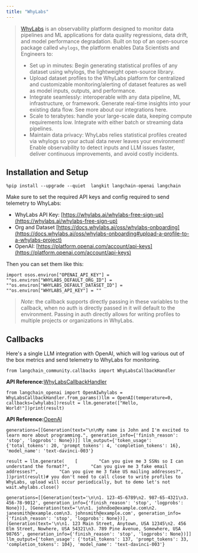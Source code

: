 ```yaml
---
title: "WhyLabs"
---
```


> [WhyLabs](https://docs.whylabs.ai/oss/) is an observability platform designed to monitor data pipelines and ML applications for data quality regressions, data drift, and model performance degradation. Built on top of an open-source package called `whylogs`, the platform enables Data Scientists and Engineers to:
>
> * Set up in minutes: Begin generating statistical profiles of any dataset using whylogs, the lightweight open-source library.
> * Upload dataset profiles to the WhyLabs platform for centralized and customizable monitoring/alerting of dataset features as well as model inputs, outputs, and performance.
> * Integrate seamlessly: interoperable with any data pipeline, ML infrastructure, or framework. Generate real-time insights into your existing data flow. See more about our integrations here.
> * Scale to terabytes: handle your large-scale data, keeping compute requirements low. Integrate with either batch or streaming data pipelines.
> * Maintain data privacy: WhyLabs relies statistical profiles created via whylogs so your actual data never leaves your environment! Enable observability to detect inputs and LLM issues faster, deliver continuous improvements, and avoid costly incidents.

## Installation and Setup

```
%pip install --upgrade --quiet  langkit langchain-openai langchain
```

Make sure to set the required API keys and config required to send telemetry to WhyLabs:

* WhyLabs API Key: [https://whylabs.ai/whylabs-free-sign-up](https://whylabs.ai/whylabs-free-sign-up)
* Org and Dataset [https://docs.whylabs.ai/oss/whylabs-onboarding](https://docs.whylabs.ai/oss/whylabs-onboarding#upload-a-profile-to-a-whylabs-project)
* OpenAI: [https://platform.openai.com/account/api-keys](https://platform.openai.com/account/api-keys)

Then you can set them like this:

```
import osos.environ["OPENAI_API_KEY"] = ""os.environ["WHYLABS_DEFAULT_ORG_ID"] = ""os.environ["WHYLABS_DEFAULT_DATASET_ID"] = ""os.environ["WHYLABS_API_KEY"] = ""
```

> *Note*: the callback supports directly passing in these variables to the callback, when no auth is directly passed in it will default to the environment. Passing in auth directly allows for writing profiles to multiple projects or organizations in WhyLabs.

## Callbacks

Here's a single LLM integration with OpenAI, which will log various out of the box metrics and send telemetry to WhyLabs for monitoring.

```
from langchain_community.callbacks import WhyLabsCallbackHandler
```

**API Reference:**[WhyLabsCallbackHandler](https://python.langchain.com/api_reference/community/callbacks/langchain_community.callbacks.whylabs_callback.WhyLabsCallbackHandler.html)

```
from langchain_openai import OpenAIwhylabs = WhyLabsCallbackHandler.from_params()llm = OpenAI(temperature=0, callbacks=[whylabs])result = llm.generate(["Hello, World!"])print(result)
```

**API Reference:**[OpenAI](https://python.langchain.com/api_reference/openai/llms/langchain_openai.llms.base.OpenAI.html)

```
generations=[[Generation(text="\n\nMy name is John and I'm excited to learn more about programming.", generation_info={'finish_reason': 'stop', 'logprobs': None})]] llm_output={'token_usage': {'total_tokens': 20, 'prompt_tokens': 4, 'completion_tokens': 16}, 'model_name': 'text-davinci-003'}
```

```
result = llm.generate(    [        "Can you give me 3 SSNs so I can understand the format?",        "Can you give me 3 fake email addresses?",        "Can you give me 3 fake US mailing addresses?",    ])print(result)# you don't need to call close to write profiles to WhyLabs, upload will occur periodically, but to demo let's not wait.whylabs.close()
```

```
generations=[[Generation(text='\n\n1. 123-45-6789\n2. 987-65-4321\n3. 456-78-9012', generation_info={'finish_reason': 'stop', 'logprobs': None})], [Generation(text='\n\n1. johndoe@example.com\n2. janesmith@example.com\n3. johnsmith@example.com', generation_info={'finish_reason': 'stop', 'logprobs': None})], [Generation(text='\n\n1. 123 Main Street, Anytown, USA 12345\n2. 456 Elm Street, Nowhere, USA 54321\n3. 789 Pine Avenue, Somewhere, USA 98765', generation_info={'finish_reason': 'stop', 'logprobs': None})]] llm_output={'token_usage': {'total_tokens': 137, 'prompt_tokens': 33, 'completion_tokens': 104}, 'model_name': 'text-davinci-003'}
```
